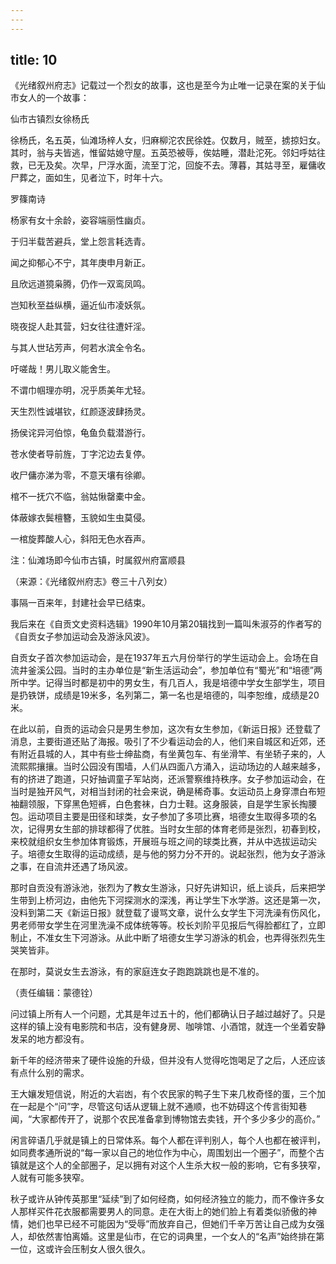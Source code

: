 ```yaml
---
---
---
```

title: 10
---





《光绪叙州府志》记载过一个烈女的故事，这也是至今为止唯一记录在案的关于仙市女人的一个故事：

仙市古镇烈女徐杨氏

徐杨氏，名五英，仙滩场梓人女，归麻柳沱农民徐姓。仅数月，贼至，掳掠妇女。其时，翁与夫皆逃，惟留姑媳守屋。五英恐被辱，俟姑睡，潜赴沱死。邻妇呼姑往救，已无及矣。次早，尸浮水面，流至丁沱，回旋不去。薄暮，其姑寻至，雇傭收尸葬之，面如生，见者泣下，时年十六。

罗篠南诗

杨家有女十余龄，姿容端丽性幽贞。

于归半载苦避兵，堂上怨言耗选青。

闻之抑郁心不宁，其年庚申月新正。

且欣远道獍枭腾，仍作一双鸾凤鸣。

岂知秋至益纵横，逼近仙市凌妖氛。

晓夜捉人赴其营，妇女往往遭奸淫。

与其人世玷芳声，何若水滨全令名。

吁嗟哉！男儿取义能舍生。

不谓巾帼理亦明，况乎质美年尤轻。

天生烈性诚堪钦，红颜逐波肆扬灵。

扬侯诧异河伯惊，龟鱼负载潜游行。

苍水使者导前旌，丁字沱边去复停。

收尸傭亦涕为零，不意天壤有徐卿。

棺不一抚穴不临，翁姑愀罄橐中金。

体蔽嫁衣鬓檀簪，玉貌如生虫莫侵。

一棺旋葬酸人心，斜阳无色水吞声。

注：仙滩场即今仙市古镇，时属叙州府富顺县

（来源：《光绪叙州府志》卷三十八列女）



事隔一百来年，封建社会早已结束。

我后来在《自贡文史资料选辑》1990年10月第20辑找到一篇叫朱淑芬的作者写的《自贡女子参加运动会及游泳风波》。

自贡女子首次参加运动会，是在1937年五六月份举行的学生运动会上。会场在自流井釜溪公园。当时的主办单位是“新生活运动会”，参加单位有“蜀光”和“培德”两所中学。记得当时都是初中的男女生，有几百人，我是培德中学女生部学生，项目是扔铁饼，成绩是19米多，名列第二，第一名也是培德的，叫李恕维，成绩是20米。

在此以前，自贡的运动会只是男生参加，这次有女生参加，《新运日报》还登载了消息，主要街道还贴了海报。吸引了不少看运动会的人，他们来自城区和近郊，还有附近县城的人，其中有些士绅盐商，有坐黄包车、有坐滑竿、有坐轿子来的，人流熙熙攘攘。当时公园没有围墙，人们从四面八方涌入，运动场边的人越来越多，有的挤进了跑道，只好抽调童子军站岗，还派警察维持秩序。女子参加运动会，在当时是独开风气，对相当封闭的社会来说，确是稀奇事。女运动员上身穿漂白布短袖翻领服，下穿黑色短裤，白色套袜，白力士鞋。这身服装，自是学生家长掏腰包。运动项目主要是田径和球类，女子参加了多项比赛，培德女生取得多项的名次，记得男女生部的排球都得了优胜。当时女生部的体育老师是张烈，初春到校，来校就组织女生参加体育锻炼，开展班与班之间的球类比赛，并从中选拔运动尖子。培德女生取得的运动成绩，是与他的努力分不开的。说起张烈，他为女子游泳之事，在自流井还遇了场风波。

那时自贡没有游泳池，张烈为了教女生游泳，只好先讲知识，纸上谈兵，后来把学生带到上桥河边，由他先下河探测水的深浅，再让学生下水学游。这还是第一次，没料到第二天《新运日报》就登载了谩骂文章，说什么女学生下河洗澡有伤风化，男老师带女学生在河里洗澡不成体统等等。校长刘阶平见报后气得脸都红了，立即制止，不准女生下河游泳。从此中断了培德女生学习游泳的机会，也弄得张烈先生哭笑皆非。

在那时，莫说女生去游泳，有的家庭连女子跑跑跳跳也是不准的。

（责任编辑：蒙德铨）



问过镇上所有人一个问题，尤其是年过五十的，他们都确认日子越过越好了。只是这样的镇上没有电影院和书店，没有健身房、咖啡馆、小酒馆，就连一个坐着安静发呆的地方都没有。

新千年的经济带来了硬件设施的升级，但并没有人觉得吃饱喝足了之后，人还应该有点什么别的需求。

王大孃发短信说，附近的大岩凼，有个农民家的鸭子生下来几枚奇怪的蛋，三个加在一起是个“问”字，尽管这句话从逻辑上就不通顺，也不妨碍这个传言街知巷闻，“大家都传开了，说那个农民准备拿到博物馆去卖钱，开个多少多少的高价。”

闲言碎语几乎就是镇上的日常体系。每个人都在评判别人，每个人也都在被评判，如同费孝通所说的“每一家以自己的地位作为中心，周围划出一个圈子”，而整个古镇就是这个人的全部圈子，足以拥有对这个人生杀大权一般的影响，它有多狭窄，人就有可能多狭窄。

秋子或许从钟传英那里“延续”到了如何经商，如何经济独立的能力，而不像许多女人那样买件花衣服都需要男人的同意。走在大街上的她们脸上有着类似骄傲的神情，她们也早已经不可能因为“受辱”而放弃自己，但她们千辛万苦让自己成为女强人，却依然害怕离婚。这里是仙市，在它的词典里，一个女人的“名声”始终排在第一位，这或许会压制女人很久很久。